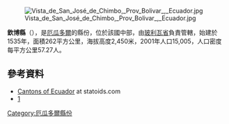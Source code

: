 [[Image:Vista_de_San_José_de_Chimbo,_Prov_Bolivar_,_Ecuador.jpg|right]]

{{Coord|1|42|0|S|79|1|0|W|display=title}}

'''欽博縣'''（{{lang-es|Cantón Chimbo}}），是[[厄瓜多爾|厄瓜多爾]]的縣份，位於該國中部，由[[玻利瓦省_(厄瓜多爾)|玻利瓦省]]負責管轄，始建於1535年，面積262平方公里，海拔高度2,450米，2001年人口15,005，人口密度每平方公里57.27人。

==參考資料==
*[http://www.statoids.com/yec.html Cantons of Ecuador] {{Wayback|url=http://www.statoids.com/yec.html |date=20110628180130 }} at statoids.com
*[http://www.ecuadorencifras.gob.ec/resultados/] {{Wayback|url=http://www.ecuadorencifras.gob.ec/resultados/ |date=20170724030253 }}

{{厄瓜多爾縣份}}

[[Category:厄瓜多爾縣份|Category:厄瓜多爾縣份]]


{{Ecuador-geo-stub}}